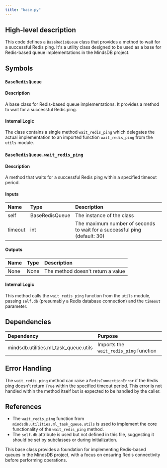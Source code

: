 ```yaml
---
title: "base.py"
---
```


## High-level description
This code defines a `BaseRedisQueue` class that provides a method to wait for a successful Redis ping. It's a utility class designed to be used as a base for Redis-based queue implementations in the MindsDB project.

## Symbols

### `BaseRedisQueue`
#### Description
A base class for Redis-based queue implementations. It provides a method to wait for a successful Redis ping.

#### Internal Logic
The class contains a single method `wait_redis_ping` which delegates the actual implementation to an imported function `wait_redis_ping` from the `utils` module.

### `BaseRedisQueue.wait_redis_ping`
#### Description
A method that waits for a successful Redis ping within a specified timeout period.

#### Inputs
| Name | Type | Description |
|:-----|:-----|:------------|
| self | BaseRedisQueue | The instance of the class |
| timeout | int | The maximum number of seconds to wait for a successful ping (default: 30) |

#### Outputs
| Name | Type | Description |
|:-----|:-----|:------------|
| None | None | The method doesn't return a value |

#### Internal Logic
This method calls the `wait_redis_ping` function from the `utils` module, passing `self.db` (presumably a Redis database connection) and the `timeout` parameter.

## Dependencies
| Dependency | Purpose |
|:-----------|:--------|
| mindsdb.utilities.ml_task_queue.utils | Imports the `wait_redis_ping` function |

## Error Handling
The `wait_redis_ping` method can raise a `RedisConnectionError` if the Redis ping doesn't return `True` within the specified timeout period. This error is not handled within the method itself but is expected to be handled by the caller.

## References
- The `wait_redis_ping` function from `mindsdb.utilities.ml_task_queue.utils` is used to implement the core functionality of the `wait_redis_ping` method.
- The `self.db` attribute is used but not defined in this file, suggesting it should be set by subclasses or during initialization.

This base class provides a foundation for implementing Redis-based queues in the MindsDB project, with a focus on ensuring Redis connectivity before performing operations.